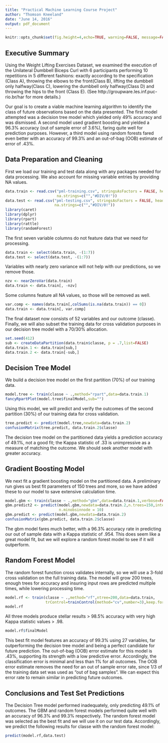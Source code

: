---
title: "Practical Machine Learning Course Project"
author: "Thomson Kneeland"
date: "June 14, 2016"
output: pdf_document
---

```{r global_options, include = FALSE}
knitr::opts_chunk$set(fig.height=4,echo=TRUE, warning=FALSE, message=FALSE)
```

## Executive Summary
Using the Weight Lifting Exercises Dataset, we examined the execution of the Unilateral Dumbbell
Biceps Curl with 6 participants performing 10 repetitions in 5 different fashions: exactly according
to the specification (Class A), throwing the elbows to the front(Class B), lifting the dumbbell only
halfway(Class C), lowering the dumbbell only halfway(Class D) and throwing the hips to the front
(Class E). 
(See http://groupware.les.inf.puc-rio.br/har for more details.)

Our goal is to create a viable machine learning algorithm to identify the class of future observations
based on the data presented.  The first model attempted was a decision tree model which yielded only 49%
accuracy and was dismissed. A second model used gradient boosting and yielded a 96.3% accuracy (out of 
sample error of 3.6%), faring quite well for prediction purposes.  However, a third model using random 
forests fared even better with an accuracy of 99.3% and an out-of-bag (OOB) estimate of error of .43%. 

## Data Preparation and Cleaning
First we load our training and test data along with any packages needed for data processing.  We also
account for missing variable entries by providing NA values.
```{r, echo=TRUE}
data.train <- read.csv("pml-training.csv", stringsAsFactors = FALSE, header=TRUE,
                       na.strings=c("","#DIV/0!"))
data.test <- read.csv("pml-testing.csv", stringsAsFactors = FALSE, header=TRUE,
                      na.strings=c("","#DIV/0!"))
library(caret)
library(dplyr)
library(rpart)
library(rattle)
library(randomForest)
```
The first seven variable columns do not feature data that we need for processing.
```{r, echo=TRUE}
data.train <- select(data.train, -(1:7))
data.test <- select(data.test, -(1:7))
```
Variables with nearly zero variance will not help with our predictions, so we remove those. 
```{r, echo=TRUE}
nzv <- nearZeroVar(data.train)
data.train <- data.train[, -nzv]
```
Some columns feature all NA values, so those will be removed as well.
```{r, echo=TRUE}
var.comp <- names(data.train[,colSums(is.na(data.train)) == 0])
data.train <- data.train[, var.comp]
```
The final dataset now consists of 52 variables and our outcome (classe).
Finally, we will also subset the training data for cross validation purposes in our decision tree model
with a 70/30% allocation.
```{r, echo=TRUE}
set.seed(412)
sub <- createDataPartition(data.train$classe, p = .7,list=FALSE) 
data.train.1 <- data.train[sub,]
data.train.2 <- data.train[-sub,]
```
## Decision Tree Model
We build a decision tree model on the first partition (70%) of our training data.
```{r, echo=TRUE}
model.tree <- train(classe ~ .,method="rpart",data=data.train.1)
fancyRpartPlot(model.tree$finalModel,sub="")
```

Using this model, we will predict and verify the outcomes of the second partition (30%) of our training data
for cross validation.
```{r, echo=TRUE}
tree.predict <- predict(model.tree,newdata=data.train.2)
confusionMatrix(tree.predict, data.train.2$classe)
```
The decision tree model on the partitioned data yields a prediction accuracy of 49.1%, not a good fit;
the Kappa statistic of .33 is unimpressive as a measure of matching the outcome. We should seek another
model with greater accuracy.

## Gradient Boosting Model
We next fit a gradient boosting model on the partitioned data. A preliminary run gives us best fit 
parameters of 150 trees and more, so we have added these to our model to save extensive calculation time.
```{r, echo=TRUE}
model.gbm <- train(classe ~ .,method="gbm",data=data.train.1,verbose=FALSE)
gbm.predict2 <- predict(model.gbm,newdata=data.train.2,n.trees=150,interaction.depth = 3,shrinkage = 0.1,
                        n.minobsinnode = 10)
gbm.predict <- predict(model.gbm,newdata=data.train.2)
confusionMatrix(gbm.predict, data.train.2$classe)
```
The gbm model fares much better, with a 96.3% accuracy rate in predicting our out of sample data with
a Kappa statistic of .954.  This does seem like a great model fit, but we will explore a random forest
model to see if it will outperform.

## Random Forest Model
The random forest function cross validates internally, so we will use a 3-fold cross validation on
the full training data.  The model will grow 200 trees, enough trees for accuracy and insuring
input rows are predicted multiple times, while lowering processing time.
```{r, echo=TRUE}
model.rf <- train(classe ~ .,method="rf",ntree=200,data=data.train,
                  trControl=trainControl(method="cv",number=3),keep.forest=TRUE)
model.rf
```
All three models produce stellar results > 98.5% accuracy with very high Kappa statistic values > .98.
```{r, echo=TRUE}
model.rf$finalModel
```
This best fit model features an accuracy of 99.3% using 27 variables, far outperforming the  decision 
tree model and being a perfect candidate for future prediction.  The out-of-bag (OOB) error estimate 
for this model is .43%, supporting its strength with a low predictive error. Accordingly, the classification
error is minimal and less than 1% for all outcomes.  The OOB error estimate removes the need for an out of
sample error rate, since 1/3 of the training data set was used as "out of bag samples". We can expect this
error rate to remain similar in predicting future outcomes.

## Conclusions and Test Set Predictions
The Decision Tree model performed inadequately, only predicting 49.1% of outcomes. The GBM and random forest
models performed quite well with an accuracy of 96.3% and 99.3% respectively. The random forest model was
selected as the best fit and we will use it on our test data. Accordingly, we predict the
following results for classe with the random forest model:
```{r, echo=TRUE}
predict(model.rf,data.test)
```
